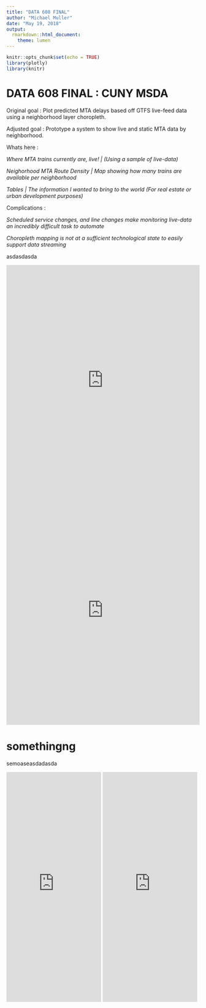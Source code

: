 ---
title: "DATA 608 FINAL"
author: "Michael Muller"
date: "May 19, 2018"
output:
  rmarkdown::html_document:
    theme: lumen
---

```{r setup, include=FALSE}
knitr::opts_chunk$set(echo = TRUE)
library(plotly)
library(knitr)
```
# DATA 608 FINAL : CUNY MSDA  

Original goal : Plot predicted MTA delays based off GTFS live-feed data using a neighborhood layer choropleth.  

Adjusted goal : Prototype a system to show live and static MTA data by neighborhood.  

Whats here :  

*Where MTA trains currently are, live! | (Using a sample of live-data)*

*Neighorhood MTA Route Density | Map showing how many trains are available per neighborhood*  

*Tables | The information I wanted to bring to the world (For real estate or urban development purposes)*

Complications :   

*Scheduled service changes, and line changes make monitoring live-data an incredibly difficult task to automate*  

*Choropleth mapping is not at a sufficient technological state to easily support data streaming*  

   
  asdasdasda
  
  
<iframe src="https://plot.ly/~parastyle/4.embed"
        height="600" width="100%"
        scrolling="no" seamless="seamless"
        frameBorder="0">
</iframe>


<iframe src="https://plot.ly/~parastyle/6.embed"
        height="600" width="100%"
        scrolling="no" seamless="seamless"
        frameBorder="0">
</iframe>

# somethingng  

semoaseasdadasda

<iframe src="https://plot.ly/~parastyle/8.embed"
        height="600" width="49%"
        scrolling="no" seamless="seamless"
        frameBorder="0">
</iframe>

<iframe src="https://plot.ly/~parastyle/10.embed"
        height="600" width="49%"
        scrolling="no" seamless="seamless"
        frameBorder="0">
</iframe>


